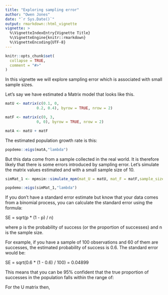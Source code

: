 ```yaml
---
title: "Exploring sampling error"
author: "Owen Jones"
date: "`r Sys.Date()`"
output: rmarkdown::html_vignette
vignette: >
  %\VignetteIndexEntry{Vignette Title}
  %\VignetteEngine{knitr::rmarkdown}
  %\VignetteEncoding{UTF-8}
---
```


```r
knitr::opts_chunk$set(
  collapse = TRUE,
  comment = "#>"
)
```

In this vignette we will explore sampling error which is associated with small sample sizes.

Let's say we have estimated a Matrix model that looks like this.


```r
matU <- matrix(c(0.1, 0,
              0.2, 0.4), byrow = TRUE, nrow = 2)

matF <- matrix(c(0, 3,
              0, 0), byrow = TRUE, nrow = 2)

matA <- matU + matF
```


The estimated population growth rate is this:

```r
popdemo::eigs(matA,"lambda")
```

But this data come from a sample collected in the real world. It is therefore likely that there is some errors introduced by sampling error.
Let's simulate the matrix values estimated and with a small sample size of 10.

```r
simMat_1 <- mpmsim::simulate_mpm(mat_U = matU, mat_F = matF,sample_size = 10,split = FALSE)
```

```r
popdemo::eigs(simMat_1,"lambda")
```

If you don't have a standard error estimate but know that your data comes from a binomial process, you can calculate the standard error using the formula:

SE = sqrt(p * (1 - p) / n)

where p is the probability of success (or the proportion of successes) and n is the sample size.

For example, if you have a sample of 100 observations and 60 of them are successes, the estimated probability of success is 0.6. The standard error would be:

SE = sqrt(0.6 * (1 - 0.6) / 100) = 0.04899

This means that you can be 95% confident that the true proportion of successes in the population falls within the range of:

For the U matrix then,

```r

```

